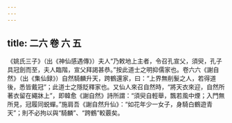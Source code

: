 ```yaml
---
---
---
```

title: 二六 卷 六 五
---




《姚氏三子》（出《神仙感遇傳》）夫人“乃敕地上主者，令召孔宣父，須臾，孔子具冠劍而至，夫人臨階，宣父拜謁甚恭。”按此道士之明抑儒家也。卷六六《謝自然》（出《集仙録》）自然騎麟升天，跨鶴還家，曰：“上界無削髮之人，若得道後，悉皆戴冠”；此道士之隱貶釋家也。又仙人來召自然時，“將天衣來迎，自然所著衣留在繩牀上”，即韓愈《謝自然》詩所謂：“須臾自輕舉，飄若風中煙；入門無所見，冠履同蜕蟬。”施肩吾《謝自然升仙》：“如花年少一女子，身騎白鶴遊青天”；則不必拘以與“騎麟”、“跨鶴”較覈矣。